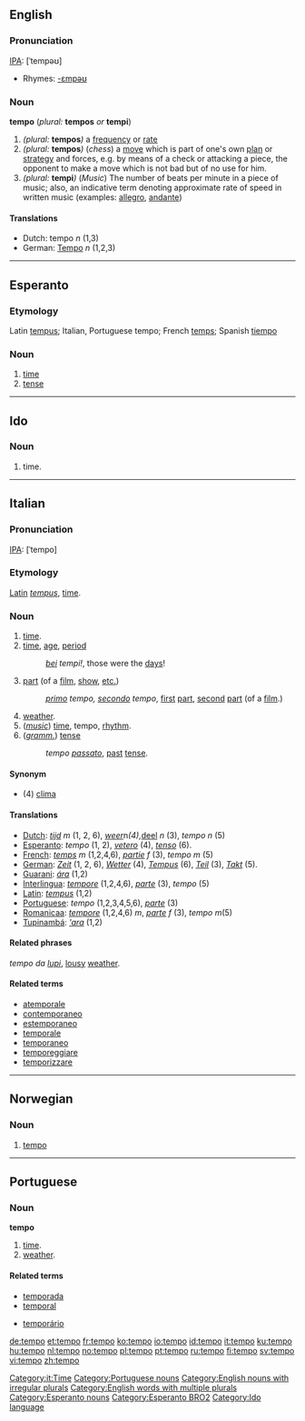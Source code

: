 {{see|Tempo}}
==English==

===Pronunciation===
[[IPA]]: [ˈtempəʊ]
*Rhymes: [[Rhymes:English:-ɛmpəʊ|-ɛmpəʊ]]

===Noun===
'''tempo''' (''plural:'' '''tempos''' ''or'' '''tempi''')

#''(plural:'' '''tempos''''')'' a [[frequency]] or [[rate]]
#''(plural:'' '''tempos''''')'' (''chess'') a [[move]] which is part of one's own [[plan]] or [[strategy]] and forces, e.g. by   means of a check or attacking a piece, the opponent to make a move which is not bad but of no use for him.
#''(plural:'' '''tempi''''')'' (''Music'') The number of beats per minute in a piece of music; also, an indicative term denoting approximate rate of speed in written music (examples:  [[allegro]], [[andante]])

====Translations====
*Dutch: tempo ''n'' (1,3)
*German: [[Tempo]] ''n'' (1,2,3)

----

==Esperanto==

===Etymology===
Latin [[tempus]]; Italian, Portuguese tempo; French [[temps]]; Spanish [[tiempo]]

===Noun===
{{eo-noun}}
# [[time]]
# [[tense]]

----

==Ido==
===Noun===
# time.

----

==Italian==
===Pronunciation===
[[IPA]]: [ˈtempo]

===Etymology===

[[Latin]] ''[[tempus]]'', [[time]].

===Noun===
{{it-noun|temp|m|o|i}}

#[[time]].
#[[time]], [[age]], [[period]]
#:''[[bello|bei]] tempi!'', those were the [[day]]s!
#[[part]] (of a [[film]], [[show]], [[et coetera|etc.]])
#: ''[[primo]] tempo, [[secondo]] tempo'', [[first]] [[part]], [[second]] [[part]] (of a [[film]].)
#[[weather]].
#(''[[music]]'') [[time]], tempo, [[rhythm]].
#(''[[grammar|gramm.]]'') [[tense]]
#:''tempo [[passato]]'', [[past]] [[tense]].

====Synonym====
*(4) [[clima]]

====Translations====

*[[Dutch]]: ''[[tijd]]'' ''m'' (1, 2, 6), ''[[weer]] ''n'' (4), ''[[deel]] ''n'' (3), ''tempo'' ''n'' (5)
*[[Esperanto]]: ''tempo'' (1, 2), ''[[vetero]]'' (4), ''[[tenso]]'' (6).
*[[French]]: ''[[temps]]'' ''m'' (1,2,4,6), ''[[partie]]'' ''f'' (3), ''tempo'' ''m'' (5)
*[[German]]: ''[[Zeit]]'' (1, 2, 6), ''[[Wetter]]'' (4), ''[[Tempus]]'' (6), ''[[Teil]]'' (3), ''[[Takt]]'' (5).
*[[Guarani]]: ''[[ára]]'' (1,2)
*[[Interlingua]]: ''[[tempore]]'' (1,2,4,6), ''[[parte]]'' (3), ''tempo'' (5)
*[[Latin]]: ''[[tempus]]'' (1,2)
*[[Portuguese]]: ''tempo'' (1,2,3,4,5,6), ''[[parte]]'' (3)
*[[Romanicaa]]: ''[[tempore]]'' (1,2,4,6) ''m'', ''[[parte]]'' ''f'' (3), ''tempo'' ''m''(5)
*[[Tupinambá]]: ''[['ara]]'' (1,2)

====Related phrases====

''tempo da [[lupo|lupi]]'', [[lousy]] [[weather]].

====Related terms====
*[[atemporale]]
*[[contemporaneo]]
*[[estemporaneo]]
*[[temporale]]
*[[temporaneo]]
*[[temporeggiare]]
*[[temporizzare]]

[[Category:it:Time]]
----

==Norwegian==
===Noun===
{{no-noun-nu|tempo}}
#[[#English|tempo]]

----

==Portuguese==
===Noun===
'''tempo''' {{m}}
# [[time]].
# [[weather]].

====Related terms====
{{top2}}
*[[temporada]]
*[[temporal]]
{{mid2}}
*[[temporário]]
{{bottom}}

[[Category:Portuguese nouns]]

[[Category:English nouns with irregular plurals]]
[[Category:English words with multiple plurals]]
[[Category:Esperanto nouns]]
[[Category:Esperanto BRO2]]
[[Category:Ido language]]

[[de:tempo]]
[[et:tempo]]
[[fr:tempo]]
[[ko:tempo]]
[[io:tempo]]
[[id:tempo]]
[[it:tempo]]
[[ku:tempo]]
[[hu:tempo]]
[[nl:tempo]]
[[no:tempo]]
[[pl:tempo]]
[[pt:tempo]]
[[ru:tempo]]
[[fi:tempo]]
[[sv:tempo]]
[[vi:tempo]]
[[zh:tempo]]